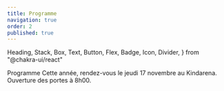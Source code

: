 ```yaml
---
title: Programme
navigation: true
order: 2
published: true
---
```


  Heading,
  Stack,
  Box,
  Text,
  Button,
  Flex,
  Badge,
  Icon,
  Divider,
} from "@chakra-ui/react"

<Stack mb="8" spacing="8">
  <Seo title="Programme - Codeurs en Seine" />
  <Heading as="h1" >
    Programme
  </Heading>

  <Text>
    Cette année, rendez-vous le <Text as="time" dateTime="2022-11-17T08:00:00.000+0100" fontWeight="bold">jeudi 17 novembre</Text> au Kindarena.
    Ouverture des portes à <Text as="time" dateTime="2022-11-17T08:00:00.000+0100" fontWeight="bold">8h00</Text>.
  </Text>

  <Programme />

</Stack>

<Divider my="8" />

<SponsorsList />
